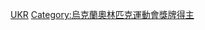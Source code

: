 {{Commonscat|Olympic bronze medalists for Ukraine}}

[[Category:奥林匹克运动会铜牌得主|UKR]]
[[Category:烏克蘭奧林匹克運動會獎牌得主|Category:烏克蘭奧林匹克運動會獎牌得主]]